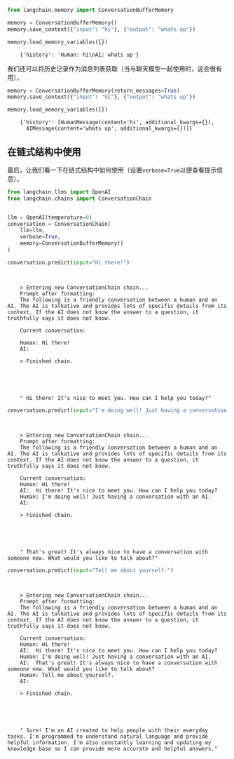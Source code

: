 ```python
from langchain.memory import ConversationBufferMemory
```


```python
memory = ConversationBufferMemory()
memory.save_context({"input": "hi"}, {"output": "whats up"})
```


```python
memory.load_memory_variables({})
```

<CodeOutputBlock lang="python">

```
    {'history': 'Human: hi\nAI: whats up'}
```

</CodeOutputBlock>

我们还可以将历史记录作为消息列表获取（当与聊天模型一起使用时，这会很有用）。

```python
memory = ConversationBufferMemory(return_messages=True)
memory.save_context({"input": "hi"}, {"output": "whats up"})
```

```python
memory.load_memory_variables({})
```

<CodeOutputBlock lang="python">

```
    {'history': [HumanMessage(content='hi', additional_kwargs={}),
      AIMessage(content='whats up', additional_kwargs={})]}
```

</CodeOutputBlock>

## 在链式结构中使用
最后，让我们看一下在链式结构中如何使用（设置`verbose=True`以便查看提示信息）。

```python
from langchain.llms import OpenAI
from langchain.chains import ConversationChain


llm = OpenAI(temperature=0)
conversation = ConversationChain(
    llm=llm, 
    verbose=True, 
    memory=ConversationBufferMemory()
)
```


```python
conversation.predict(input="Hi there!")
```

<CodeOutputBlock lang="python">

```
    
    
    > Entering new ConversationChain chain...
    Prompt after formatting:
    The following is a friendly conversation between a human and an AI. The AI is talkative and provides lots of specific details from its context. If the AI does not know the answer to a question, it truthfully says it does not know.
    
    Current conversation:
    
    Human: Hi there!
    AI:
    
    > Finished chain.





    " Hi there! It's nice to meet you. How can I help you today?"
```

</CodeOutputBlock>


```python
conversation.predict(input="I'm doing well! Just having a conversation with an AI.")
```

<CodeOutputBlock lang="python">

```
    
    
    > Entering new ConversationChain chain...
    Prompt after formatting:
    The following is a friendly conversation between a human and an AI. The AI is talkative and provides lots of specific details from its context. If the AI does not know the answer to a question, it truthfully says it does not know.
    
    Current conversation:
    Human: Hi there!
    AI:  Hi there! It's nice to meet you. How can I help you today?
    Human: I'm doing well! Just having a conversation with an AI.
    AI:
    
    > Finished chain.





    " That's great! It's always nice to have a conversation with someone new. What would you like to talk about?"
```

</CodeOutputBlock>


```python
conversation.predict(input="Tell me about yourself.")
```

<CodeOutputBlock lang="python">

```
    
    
    > Entering new ConversationChain chain...
    Prompt after formatting:
    The following is a friendly conversation between a human and an AI. The AI is talkative and provides lots of specific details from its context. If the AI does not know the answer to a question, it truthfully says it does not know.
    
    Current conversation:
    Human: Hi there!
    AI:  Hi there! It's nice to meet you. How can I help you today?
    Human: I'm doing well! Just having a conversation with an AI.
    AI:  That's great! It's always nice to have a conversation with someone new. What would you like to talk about?
    Human: Tell me about yourself.
    AI:
    
    > Finished chain.





    " Sure! I'm an AI created to help people with their everyday tasks. I'm programmed to understand natural language and provide helpful information. I'm also constantly learning and updating my knowledge base so I can provide more accurate and helpful answers."
```

</CodeOutputBlock>
